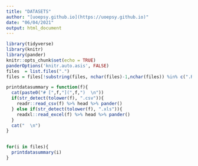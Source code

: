 ```yaml
---
title: "DATASETS"
author: "[uoepsy.github.io](https://uoepsy.github.io)"
date: "06/04/2021"
output: html_document
---
```


```r
library(tidyverse)
library(knitr)
library(pander)
knitr::opts_chunk$set(echo = TRUE)
panderOptions('knitr.auto.asis', FALSE)
files  = list.files(".")
files = files[!substring(files, nchar(files)-1,nchar(files)) %in% c(".R",".r",".Rmd",".rmd",".md",".html")]

printdatasummary = function(f){
  cat(paste0("# [",f,"](",f,")  \n"))
  if(str_detect(tolower(f), ".csv")){
    readr::read_csv(f) %>% head %>% pander()
  } else if(str_detect(tolower(f), ".xls")){
    readxl::read_excel(f) %>% head %>% pander()
  }
  cat("  \n")
}
  
```

```r
for(i in files){
  printdatasummary(i)
}
```

